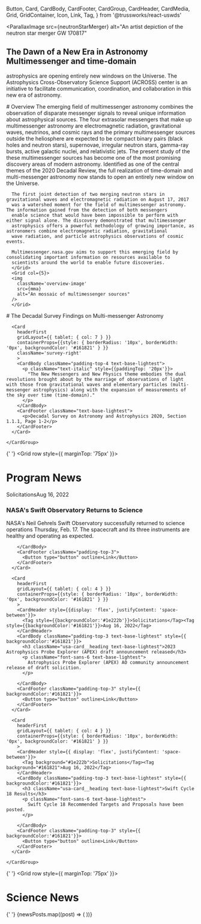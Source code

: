   Button,
  Card,
  CardBody,
  CardFooter,
  CardGroup,
  CardHeader,
  CardMedia,
  Grid,
  GridContainer,
  Icon,
  Link,
  Tag,
} from '@trussworks/react-uswds'




<ParallaxImage
  src={neutronStarMerger}
  alt="An artist depiction of the neutron star merger GW 170817"
>
  ## The Dawn of a New Era in Astronomy Multimessenger and time-domain
  astrophysics are opening entirely new windows on the Universe. The
  Astrophysics Cross-Observatory Science Support (ACROSS) center is an
  initiative to facilitate communication, coordination, and collaboration in
  this new era of astronomy.
</ParallaxImage>

<GridContainer className="usa-section">

  <Grid row className='overview'>
      <Grid col={7}>
      # Overview
      The emerging field of multimessenger astronomy combines the observation of disparate messenger signals to reveal unique
      information about astrophysical sources. The four extrasolar messengers that make up multimessenger astronomy are electromagnetic
      radiation, gravitational waves, neutrinos, and cosmic rays and the primary multimessenger sources outside the heliosphere are
      expected to be compact binary pairs (black holes and neutron stars), supernovae, irregular neutron stars, gamma-ray bursts,
      active galactic nuclei, and relativistic jets. The present study of the these multimessenger sources has become one of the most
      promising discovery areas of modern astronomy. Identified as one of the central themes of the 2020 Decadal Review, the full
      realization of time-domain and multi-messenger astronomy now stands to open an entirely new window on the Universe.

      The first joint detection of two merging neutron stars in gravitational waves and electromagnetic radiation on August 17, 2017
      was a watershed moment for the field of multimessenger astronomy. The information gained from the detection of both messengers
      enable science that would have been impossible to perform with either signal alone. The discovery demonstrated that multimessenger
      astrophysics offers a powerful methodology of growing importance, as astronomers combine electromagnetic radiation, gravitational
      wave radiation, and particle astrophysics observations of cosmic events.

      Multimessenger.nasa.gov aims to support this emerging field by consolidating important information on resources available to
      scientists around the world to enable future discoveries.
      </Grid>
      <Grid col={5}>
      <img
        className='overview-image'
        src={mma}
        alt="An mossaic of multimessenger sources"
      />
      </Grid>

  </Grid>

  <Grid row>
    <CardGroup>
      <Card
        headerFirst
        gridLayout={{ tablet: { col: 5 } }}
        className="survey-left"
        >
          # The Decadal Survey Findings on Multi-messenger Astronomy
      </Card>

      <Card
        headerFirst
        gridLayout={{ tablet: { col: 7 } }}
        containerProps={{style: { borderRadius: '10px', borderWidth: '0px', backgroundColor: '#161821' } }}
        className='survey-right'
        >
        <CardBody className="padding-top-4 text-base-lightest">
          <p className="text-italic" style={{paddingTop: '20px'}}>
            "The New Messengers and New Physics theme embodies the dual revolutions brought about by the marriage of observations of light with those from gravitational waves and elementary particles (multi-messenger astrophysics) along with the expansion of measurements of the sky over time (time-domain)."
          </p>
        </CardBody>
        <CardFooter className="text-base-lightest">
          <p>Decadal Survey on Astronomy and Astrophysics 2020, Section 1.1.1, Page 1-2</p>
        </CardFooter>
      </Card>

    </CardGroup>

  </Grid>

{' '}
<Grid row style={{ marginTop: '75px' }}>
  # Program News
</Grid>

  <Grid>
    <CardGroup>
      <Card
        headerFirst
        gridLayout={{ tablet: { col: 4 } }}
        containerProps={{style: { borderRadius: '10px', borderWidth: '0px', backgroundColor: '#161821' } }}
        >
        <CardHeader style={{display: 'flex', justifyContent: 'space-between'}}>
          <Tag style={{backgroundColor:'#1e222b'}}>Solicitations</Tag><Tag style={{backgroundColor:'#161821'}}>Aug 16, 2022</Tag>
        </CardHeader>
        <CardBody className="padding-top-3 text-base-lightest">
          <h3 className="usa-card__heading text-base-lightest">NASA's Swift Observatory Returns to Science</h3>
          <p className="font-sans-6 text-base-lightest">
            NASA's Neil Gehrels Swift Observatory successfully returned to science operations Thursday, Feb. 17. The spacecraft and its three instruments are healthy and operating as expected.
          </p>

        </CardBody>
        <CardFooter className="padding-top-3">
          <Button type="button" outline>Link</Button>
        </CardFooter>
      </Card>

      <Card
        headerFirst
        gridLayout={{ tablet: { col: 4 } }}
        containerProps={{style: { borderRadius: '10px', borderWidth: '0px', backgroundColor: '#161821' } }}
        >
        <CardHeader style={{display: 'flex', justifyContent: 'space-between'}}>
          <Tag style={{backgroundColor:'#1e222b'}}>Solicitations</Tag><Tag style={{backgroundColor:'#161821'}}>Aug 16, 2022</Tag>
        </CardHeader>
        <CardBody className="padding-top-3 text-base-lightest" style={{ backgroundColor:'#161821'}}>
          <h3 className="usa-card__heading text-base-lightest">2023 Astrophysics Probe Explorer (APEX) draft announcement released</h3>
          <p className="font-sans-6 text-base-lightest">
            Astrophysics Probe Explorer (APEX) AO community announcement release of draft solicition.
          </p>

        </CardBody>
        <CardFooter className="padding-top-3" style={{ backgroundColor:'#161821'}}>
          <Button type="button" outline>Link</Button>
        </CardFooter>
      </Card>

      <Card
        headerFirst
        gridLayout={{ tablet: { col: 4 } }}
        containerProps={{style: { borderRadius: '10px', borderWidth: '0px', backgroundColor: '#161821' } }}
        >
        <CardHeader style={{ display: 'flex', justifyContent: 'space-between'}}>
          <Tag background="#1e222b">Solicitations</Tag><Tag background="#161821">Aug 16, 2022</Tag>
        </CardHeader>
        <CardBody className="padding-top-3 text-base-lightest" style={{ backgroundColor:'#161821'}}>
          <h3 className="usa-card__heading text-base-lightest">Swift Cycle 18 Results</h3>
          <p className="font-sans-6 text-base-lightest">
            Swift Cycle 18 Recommended Targets and Proposals have been posted.
          </p>

        </CardBody>
        <CardFooter className="padding-top-3" style={{ backgroundColor:'#161821'}}>
          <Button type="button" outline>Link</Button>
        </CardFooter>
      </Card>

    </CardGroup>

  </Grid>

{' '}
<Grid row style={{ marginTop: '75px' }}>
  # Science News
</Grid>

{' '}
<Grid row>
  <CardGroup>
    {newsPosts.map((post) => (
      <NewsCard
        key={post.filename}
        title={post.attributes.title}
        body={post.attributes.body}
        link={post.attributes.link}
        imageSrc={post.attributes.imageSrc}
        imageDescription={post.attributes.imageDescription}
      />
    ))}
  </CardGroup>
</Grid>

</GridContainer>
